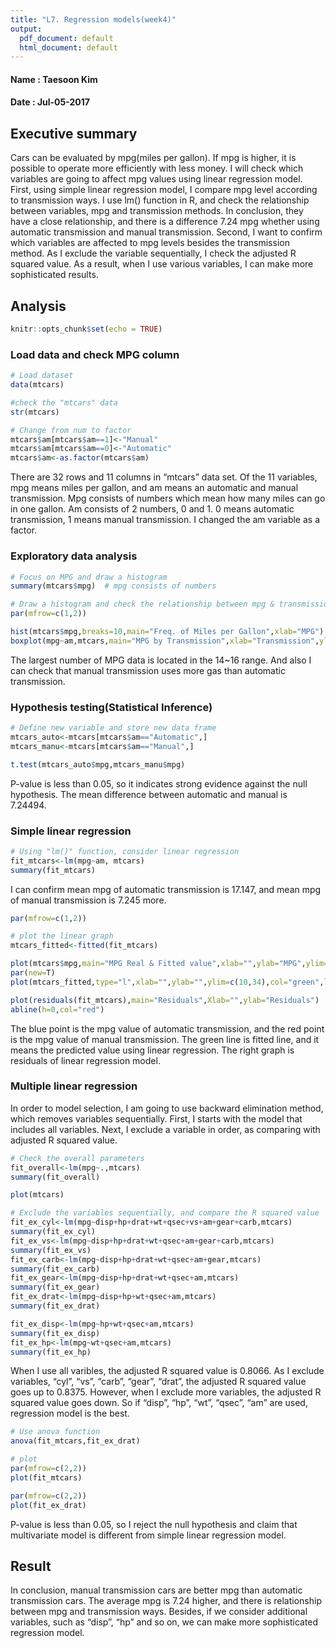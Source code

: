 ---
title: "L7. Regression models(week4)"
output:
  pdf_document: default
  html_document: default
---

#### Name : Taesoon Kim
#### Date : Jul-05-2017

## Executive summary
Cars can be evaluated by mpg(miles per gallon). If mpg is higher, it is possible to operate more efficiently with less money. I will check which variables are going to affect mpg values using linear regression model.
First, using simple linear regression model, I compare mpg level according to transmission ways. I use lm() function in R, and check the relationship between variables, mpg and transmission methods. In conclusion, they have a close relationship, and there is a difference 7.24 mpg whether using automatic transmission and manual transmission.
Second, I want to confirm which variables are affected to mpg levels besides the transmission method. As I exclude the variable sequentially, I check the adjusted R squared value. As a result, when I use various variables, I can make more sophisticated results.

## Analysis

```{r setup, include=FALSE}
knitr::opts_chunk$set(echo = TRUE)
```

### Load data and check MPG column

```{r load}
# Load dataset
data(mtcars)

#check the "mtcars" data
str(mtcars)

# Change from num to factor
mtcars$am[mtcars$am==1]<-"Manual"
mtcars$am[mtcars$am==0]<-"Automatic"
mtcars$am<-as.factor(mtcars$am)
```

There are 32 rows and 11 columns in "mtcars" data set. Of the 11 variables, mpg means miles per gallon, and am means an automatic and manual transmission. Mpg consists of numbers which mean how many miles can go in one gallon. Am consists of 2 numbers, 0 and 1. 0 means automatic transmission, 1 means manual transmission.
I changed the am variable as a factor.

### Exploratory data analysis

```{r MPG}
# Focus on MPG and draw a histogram
summary(mtcars$mpg)  # mpg consists of numbers

# Draw a histogram and check the relationship between mpg & transmission
par(mfrow=c(1,2))

hist(mtcars$mpg,breaks=10,main="Freq. of Miles per Gallon",xlab="MPG")
boxplot(mpg~am,mtcars,main="MPG by Transmission",xlab="Transmission",ylab="MPG")
```

The largest number of MPG data is located in the 14~16 range. And also I can check that manual transmission uses more gas than automatic transmission.

### Hypothesis testing(Statistical Inference)

```{r t-test}
# Define new variable and store new data frame
mtcars_auto<-mtcars[mtcars$am=="Automatic",]
mtcars_manu<-mtcars[mtcars$am=="Manual",]

t.test(mtcars_auto$mpg,mtcars_manu$mpg)
```

P-value is less than 0.05, so it indicates strong evidence against the null hypothesis. 
The mean difference between automatic and manual is 7.24494.

### Simple linear regression

```{r regression}
# Using "lm()" function, consider linear regression
fit_mtcars<-lm(mpg~am, mtcars)
summary(fit_mtcars)
```

I can confirm mean mpg of automatic transmission is 17.147, and mean mpg of manual transmission is 7.245 more. 

```{r linear plot}
par(mfrow=c(1,2))

# plot the linear graph
mtcars_fitted<-fitted(fit_mtcars)

plot(mtcars$mpg,main="MPG Real & Fitted value",xlab="",ylab="MPG",ylim=c(10,34),col=c("blue","red")[mtcars$am])
par(new=T)
plot(mtcars_fitted,type="l",xlab="",ylab="",ylim=c(10,34),col="green",lwd=2)

plot(residuals(fit_mtcars),main="Residuals",Xlab="",ylab="Residuals")
abline(h=0,col="red")
```

The blue point is the mpg value of automatic transmission, and the red point is the mpg value of manual transmission. The green line is fitted line, and it means the predicted value using linear regression.
The right graph is residuals of linear regression model. 

### Multiple linear regression

In order to model selection, I am going to use backward elimination method, which removes variables sequentially. First, I starts with the model that includes all variables. Next, I exclude a variable in order, as comparing with adjusted R squared value.

```{r multiple linear regression}
# Check the overall parameters
fit_overall<-lm(mpg~.,mtcars)
summary(fit_overall)

plot(mtcars)

# Exclude the variables sequentially, and compare the R squared value
fit_ex_cyl<-lm(mpg~disp+hp+drat+wt+qsec+vs+am+gear+carb,mtcars)
summary(fit_ex_cyl)
fit_ex_vs<-lm(mpg~disp+hp+drat+wt+qsec+am+gear+carb,mtcars)
summary(fit_ex_vs)
fit_ex_carb<-lm(mpg~disp+hp+drat+wt+qsec+am+gear,mtcars)
summary(fit_ex_carb)
fit_ex_gear<-lm(mpg~disp+hp+drat+wt+qsec+am,mtcars)
summary(fit_ex_gear)
fit_ex_drat<-lm(mpg~disp+hp+wt+qsec+am,mtcars)
summary(fit_ex_drat)

fit_ex_disp<-lm(mpg~hp+wt+qsec+am,mtcars)
summary(fit_ex_disp)
fit_ex_hp<-lm(mpg~wt+qsec+am,mtcars)
summary(fit_ex_hp)
```

When I use all varibles, the adjusted R squared value is 0.8066. As I exclude variables, "cyl", "vs", "carb", "gear", "drat", the adjusted R squared value goes up to 0.8375. However, when I exclude more variables, the adjusted R squared value goes down. So if "disp", "hp", "wt", "qsec", "am" are used, regression model is the best.

```{r multivariate linear regression}
# Use anova function
anova(fit_mtcars,fit_ex_drat)

# plot
par(mfrow=c(2,2))
plot(fit_mtcars)

par(mfrow=c(2,2))
plot(fit_ex_drat)
```

P-value is less than 0.05, so I reject the null hypothesis and claim that multivariate model is different from simple linear regression model. 

## Result
In conclusion, manual transmission cars are better mpg than automatic transmission cars. The average mpg is 7.24 higher, and there is relationship between mpg and transmission ways. Besides, if we consider additional variables, such as "disp", "hp" and so on, we can make more sophisticated regression model. 
